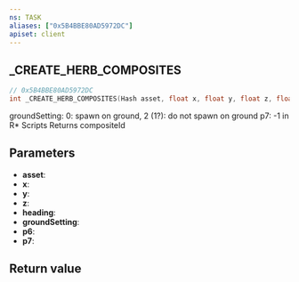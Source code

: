 ```yaml
---
ns: TASK
aliases: ["0x5B4BBE80AD5972DC"]
apiset: client
---
```

## _CREATE_HERB_COMPOSITES

```c
// 0x5B4BBE80AD5972DC
int _CREATE_HERB_COMPOSITES(Hash asset, float x, float y, float z, float heading, int groundSetting, Any* p6, int p7);
```

groundSetting: 0: spawn on ground, 2 (1?): do not spawn on ground
p7: -1 in R* Scripts
Returns compositeId

## Parameters
* **asset**:
* **x**:
* **y**:
* **z**:
* **heading**:
* **groundSetting**:
* **p6**:
* **p7**:

## Return value